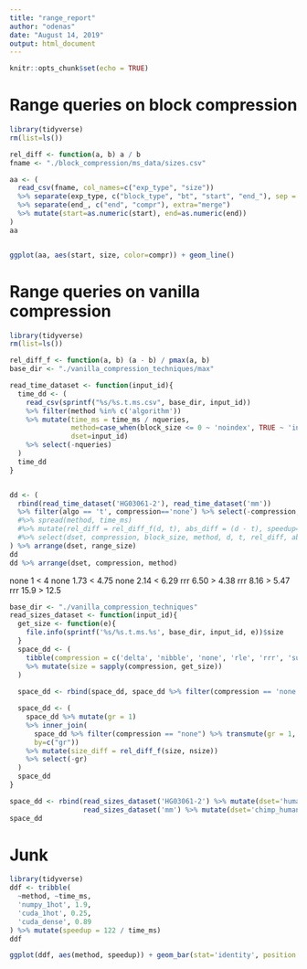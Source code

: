```yaml
---
title: "range_report"
author: "odenas"
date: "August 14, 2019"
output: html_document
---
```


```r
knitr::opts_chunk$set(echo = TRUE)
```


# Range queries on block compression 
```r
library(tidyverse)
rm(list=ls())

rel_diff <- function(a, b) a / b
fname <- "./block_compression/ms_data/sizes.csv"

aa <- (
  read_csv(fname, col_names=c("exp_type", "size"))
  %>% separate(exp_type, c("block_type", "bt", "start", "end_"), sep = "_")
  %>% separate(end_, c("end", "compr"), extra="merge")
  %>% mutate(start=as.numeric(start), end=as.numeric(end))
)
aa


ggplot(aa, aes(start, size, color=compr)) + geom_line()

```

# Range queries on vanilla compression 
```r
library(tidyverse)
rm(list=ls())

rel_diff_f <- function(a, b) (a - b) / pmax(a, b)
base_dir <- "./vanilla_compression_techniques/max"

read_time_dataset <- function(input_id){
  time_dd <- (
    read_csv(sprintf("%s/%s.t.ms.csv", base_dir, input_id))
    %>% filter(method %in% c('algorithm'))
    %>% mutate(time_ms = time_ms / nqueries, 
               method=case_when(block_size <= 0 ~ 'noindex', TRUE ~ 'indexed'),
               dset=input_id) 
    %>% select(-nqueries)
  )
  time_dd
}


dd <- (
  rbind(read_time_dataset('HG03061-2'), read_time_dataset('mm'))
  %>% filter(algo == 't', compression=='none') %>% select(-compression, -algo)
  #%>% spread(method, time_ms)
  #%>% mutate(rel_diff = rel_diff_f(d, t), abs_diff = (d - t), speedup=t/d)
  #%>% select(dset, compression, block_size, method, d, t, rel_diff, abs_diff, speedup)
) %>% arrange(dset, range_size)
dd
dd %>% arrange(dset, compression, method)
```

none 1    < 4
none 1.73 < 4.75
none 2.14 < 6.29
rrr  6.50 > 4.38
rrr  8.16 > 5.47
rrr  15.9 > 12.5

```r
base_dir <- "./vanilla_compression_techniques"
read_sizes_dataset <- function(input_id){
  get_size <- function(e){
    file.info(sprintf('%s/%s.t.ms.%s', base_dir, input_id, e))$size
  }
  space_dd <- (
    tibble(compression = c('delta', 'nibble', 'none', 'rle', 'rrr', 'succint'))
    %>% mutate(size = sapply(compression, get_size))
  )
  
  space_dd <- rbind(space_dd, space_dd %>% filter(compression == 'none') %>% mutate(compression = 'word'))

  space_dd <- (
    space_dd %>% mutate(gr = 1)
    %>% inner_join(
      space_dd %>% filter(compression == "none") %>% transmute(gr = 1, nsize=size),
      by=c("gr"))
    %>% mutate(size_diff = rel_diff_f(size, nsize))
    %>% select(-gr)
  )
  space_dd  
}

space_dd <- rbind(read_sizes_dataset('HG03061-2') %>% mutate(dset='human_human'),
                  read_sizes_dataset('mm') %>% mutate(dset='chimp_human'))
space_dd
```


# Junk
```r
library(tidyverse)
ddf <- tribble(
  ~method, ~time_ms, 
  'numpy_1hot', 1.9, 
  'cuda_1hot', 0.25,
  'cuda_dense', 0.89
) %>% mutate(speedup = 122 / time_ms)
ddf

ggplot(ddf, aes(method, speedup)) + geom_bar(stat='identity', position = 'dodge') + labs(y = 'Speedup', subtitle = "Speedup over 'numpy_dense'")
  ```